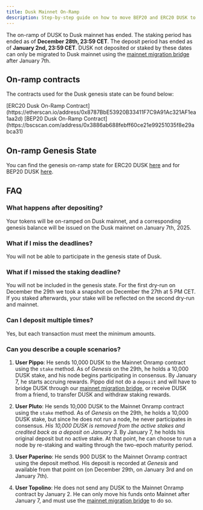 ```yaml
---
title: Dusk Mainnet On-Ramp
description: Step-by-step guide on how to move BEP20 and ERC20 DUSK to be included in the Dusk mainnet genesis.
---
```


The on-ramp of DUSK to Dusk mainnet has ended. The staking period has ended as of **December 28th, 23:59 CET**. The deposit period has ended as of **January 2nd, 23:59 CET**.
DUSK not deposited or staked by these dates can only be migrated to Dusk mainnet using the [mainnet migration bridge](/learn/guides/mainnet-migration) after January 7th.

## **On-ramp contracts**

The contracts used for the Dusk genesis state can be found below:


<Tabs syncKey="network">
   <TabItem label="ERC20 DUSK">
   [ERC20 Dusk On-Ramp Contract](https://etherscan.io/address/0x8787BbE53920B33411F7C9A91Ac321AF1ea1aa2d)
   </TabItem>
   <TabItem label="BEP20 DUSK">
   [BEP20 Dusk On-Ramp Contract](https://bscscan.com/address/0x3886ab688febff60ce21e99251035f8e29abca31)
   </TabItem>
</Tabs>

## **On-ramp Genesis State**

You can find the genesis on-ramp state for ERC20 DUSK [here](https://raw.githubusercontent.com/dusk-network/dusk-migration/refs/heads/genesis-state/genesis-state-eth.toml) and for BEP20 DUSK [here](https://raw.githubusercontent.com/dusk-network/dusk-migration/refs/heads/genesis-state/genesis-state-bsc.toml).

## **FAQ**

### **What happens after depositing?**
Your tokens will be on-ramped on Dusk mainnet, and a corresponding genesis balance will be issued on the Dusk mainnet on January 7th, 2025.

### **What if I miss the deadlines?**
You will not be able to participate in the genesis state of Dusk.

### **What if I missed the staking deadline?**
You will not be included in the genesis state. For the first dry-run on December the 29th we took a snapshot on December the 27th at 5 PM CET. If you staked afterwards, your stake will be reflected on the second dry-run and mainnet.

### **Can I deposit multiple times?**
Yes, but each transaction must meet the minimum amounts.

### **Can you describe a couple scenarios?**

1. **User Pippo**: He sends 10,000 DUSK to the Mainnet Onramp contract using the `stake` method. As of _Genesis_ on the 29th, he holds a 10,000 DUSK stake, and his node begins participating in consensus. By January 7, he starts accruing rewards. Pippo did not do a `deposit` and will have to bridge DUSK through our [mainnet migration bridge](/learn/guides/mainnet-migration), or receive DUSK from a friend, to transfer DUSK and withdraw staking rewards.

2. **User Pluto**: He sends 10,000 DUSK to the Mainnet Onramp contract using the `stake` method. As of _Genesis_ on the 29th, he holds a 10,000 DUSK stake, but since he does not run a node, he never participates in consensus. _His 10,000 DUSK is removed from the active stakes and credited back as a deposit on January 3._ By January 7, he holds his original deposit but no active stake. At that point, he can choose to run a node by re-staking and waiting through the two-epoch maturity period.

3. **User Paperino**: He sends 900 DUSK to the Mainnet Onramp contract using the deposit method. His deposit is recorded at _Genesis_ and available from that point on (on December 29th, on January 3rd and  on January 7th).

4. **User Topolino**: He does not send any DUSK to the Mainnet Onramp contract by January 2. He can only move his funds onto Mainnet after January 7, and must use the [mainnet migration bridge](/learn/guides/mainnet-migration) to do so.
